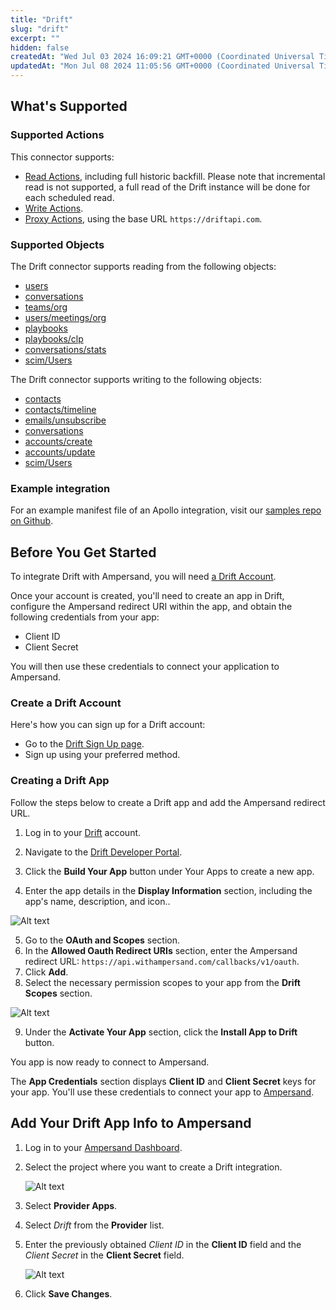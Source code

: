 ```yaml
---
title: "Drift"
slug: "drift"
excerpt: ""
hidden: false
createdAt: "Wed Jul 03 2024 16:09:21 GMT+0000 (Coordinated Universal Time)"
updatedAt: "Mon Jul 08 2024 11:05:56 GMT+0000 (Coordinated Universal Time)"
---
```

## What's Supported

### Supported Actions

This connector supports:
- [Read Actions](/read-actions), including full historic backfill. Please note that incremental read is not supported, a full read of the Drift instance will be done for each scheduled read. 
- [Write Actions](/write-actions).
- [Proxy Actions](/proxy-actions), using the base URL `https://driftapi.com`.

### Supported Objects

The Drift connector supports reading from the following objects:

- [users](https://devdocs.drift.com/docs/listing-users)
- [conversations](https://devdocs.drift.com/docs/list-conversations)
- [teams/org](https://devdocs.drift.com/docs/listing-teams-org)
- [users/meetings/org](https://devdocs.drift.com/docs/get-booked-meetings)
- [playbooks](https://devdocs.drift.com/docs/get-playbooks)
- [playbooks/clp](https://devdocs.drift.com/docs/retrieve-conversational-landing-pages)
- [conversations/stats](https://devdocs.drift.com/docs/bulk-conversation-statuses)
- [scim/Users](https://devdocs.drift.com/docs/searching)

The Drift connector supports writing to the following objects:

- [contacts](https://devdocs.drift.com/docs/creating-a-contact)
- [contacts/timeline](https://devdocs.drift.com/docs/posting-timeline-events)
- [emails/unsubscribe](https://devdocs.drift.com/docs/unsubscribe-contacts-from-emails)
- [conversations](https://devdocs.drift.com/docs/creating-a-conversation)
- [accounts/create](https://devdocs.drift.com/docs/creating-an-account)
- [accounts/update](https://devdocs.drift.com/docs/updating-accounts)
- [scim/Users](https://devdocs.drift.com/docs/searching)

### Example integration

For an example manifest file of an Apollo integration, visit our [samples repo on Github](https://github.com/amp-labs/samples/blob/main/drift/amp.yaml).

## Before You Get Started

To integrate Drift with Ampersand, you will need [a Drift Account](https://app.drift.com/signup).

Once your account is created, you'll need to create an app in Drift, configure the Ampersand redirect URI within the app, and obtain the following credentials from your app:

- Client ID
- Client Secret

You will then use these credentials to connect your application to Ampersand.

### Create a Drift Account

Here's how you can sign up for a Drift account:

- Go to the [Drift Sign Up page](https://app.drift.com/signup).
- Sign up using your preferred method.

### Creating a Drift App

Follow the steps below to create a Drift app and add the Ampersand redirect URL.

1. Log in to your [Drift](https://app.drift.com/login) account.

2. Navigate to the [Drift Developer Portal](https://dev.drift.com/).

3. Click the **Build Your App** button under Your Apps to create a new app.

4. Enter the app details in the **Display Information** section, including the app's name, description, and icon..

![Alt text](/images/provider-guides/db48d9d-drift1.gif)


5. Go to the **OAuth and Scopes** section.
6. In the **Allowed Oauth Redirect URIs** section, enter the Ampersand redirect URL: `https://api.withampersand.com/callbacks/v1/oauth`.
7. Click **Add**.
8. Select the necessary permission scopes to your app from the **Drift Scopes** section.

![Alt text](/images/provider-guides/00f2e5c-drift2.gif)


9. Under the **Activate Your App** section, click the **Install App to Drift** button.

You app is now ready to connect to Ampersand.

The **App Credentials** section displays **Client ID** and **Client Secret** keys for your app. You'll use these credentials to connect your app to [Ampersand](https://docs.withampersand.com/docs/drift#add-your-drift-app-info-to-ampersand).

## Add Your Drift App Info to Ampersand

1. Log in to your [Ampersand Dashboard](https://dashboard.withampersand.com).

2. Select the project where you want to create a Drift integration.

   ![Alt text](/images/provider-guides/dd47b7a-Ampersand.png)

3. Select **Provider Apps**.

4. Select _Drift_ from the **Provider** list.

5. Enter the previously obtained _Client ID_ in the **Client ID** field and the _Client Secret_ in the **Client Secret** field.

   ![Alt text](/images/provider-guides/71f5b30-drift4.gif)

6. Click **Save Changes**.
